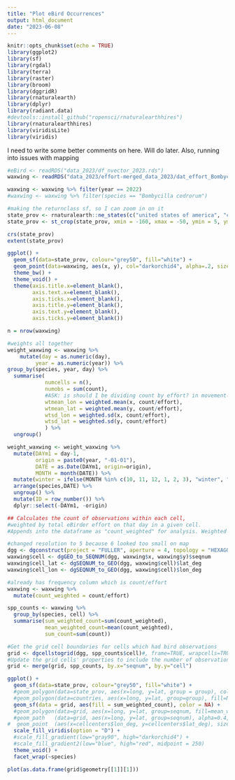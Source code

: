 ```yaml
---
title: "Plot eBird Occurrences"
output: html_document
date: "2023-06-08"
---
```


```r
knitr::opts_chunk$set(echo = TRUE)
library(ggplot2)
library(sf)
library(rgdal)
library(terra)
library(raster)
library(broom)
library(dggridR)
library(rnaturalearth)
library(dplyr)
library(radiant.data)
#devtools::install_github("ropensci/rnaturalearthhires")
library(rnaturalearthhires)
library(viridisLite)
library(viridis) 
```

I need to write some better comments on here. Will do later. Also, running into issues with mapping 

```r
#eBird <- readRDS("data_2023/df_nvector_2023.rds")
waxwing <- readRDS("data_2023/effort-merged_data_2023/dat_effort_Bombycilla cedrorum.rds")
```

```r
waxwing <- waxwing %>% filter(year == 2022)
#waxwing <- waxwing %>% filter(species == "Bombycilla cedrorum")
```


```r
#making the returnclass sf, so I can zoom in on it 
state_prov <- rnaturalearth::ne_states(c("united states of america", "canada", "mexico", "honduras", "el salvador", "guatemala", "costa rica"), returnclass = "sf")
state_prov <- st_crop(state_prov, xmin = -160, xmax = -50, ymin = 5, ymax = 75)
```


```r
crs(state_prov)
extent(state_prov)
```


```r
ggplot() + 
  geom_sf(data=state_prov, colour="grey50", fill="white") + 
  geom_point(data=waxwing, aes(x, y), col="darkorchid4", alpha=.2, size=.1) + 
  theme_bw() + 
  theme_void() +
  theme(axis.title.x=element_blank(),
        axis.text.x=element_blank(),
        axis.ticks.x=element_blank(),
        axis.title.y=element_blank(),
        axis.text.y=element_blank(),
        axis.ticks.y=element_blank())
```


```r
n = nrow(waxwing)

#weights all together
weight_waxwing <- waxwing %>%
    mutate(day = as.numeric(day),
         year = as.numeric(year)) %>%
group_by(species, year, day) %>%
  summarise(
            numcells = n(), 
            numobs = sum(count),
            #ASK: is should I be dividing count by effort? in movement-ecology-paper.Rmd the var names are count.x and count.y, so I was not sure
            wtmean_lon = weighted.mean(x, count/effort), 
            wtmean_lat = weighted.mean(y, count/effort), 
            wtsd_lon = weighted.sd(x, count/effort),
            wtsd_lat = weighted.sd(y, count/effort) 
            ) %>%
  ungroup()

weight_waxwing <- weight_waxwing %>%
  mutate(DAYm1 = day-1,
         origin = paste0(year, "-01-01"),
         DATE = as.Date(DAYm1, origin=origin), 
         MONTH = month(DATE)) %>%
  mutate(winter = ifelse(MONTH %in% c(10, 11, 12, 1, 2, 3), "winter", "non-winter")) %>%
  arrange(species,DATE) %>%
  ungroup() %>%
  mutate(ID = row_number()) %>%
  dplyr::select(-DAYm1, -origin)

## Calculates the count of observations within each cell, 
#weighted by total eBirder effort on that day in a given cell. 
#Appends into the dataframe as "count_weighted" for analysis. Weighted as the total number of observations of the #target species in a cell divided by the total number of eBirder records in a cell.

#changed resolution to 5 because 6 looked too small on map
dgg <- dgconstruct(project = "FULLER", aperture = 4, topology = "HEXAGON", res = 5)
waxwing$cell <- dgGEO_to_SEQNUM(dgg, waxwing$x, waxwing$y)$seqnum
waxwing$cell_lat <- dgSEQNUM_to_GEO(dgg, waxwing$cell)$lat_deg 
waxwing$cell_lon <- dgSEQNUM_to_GEO(dgg, waxwing$cell)$lon_deg 

#already has frequency column which is count/effort
waxwing <- waxwing %>%
  mutate(count_weighted = count/effort)

spp_counts <- waxwing %>%
  group_by(species, cell) %>% 
  summarise(sum_weighted_count=sum(count_weighted),
            mean_weighted_count=mean(count_weighted),
            sum_count=sum(count))

#Get the grid cell boundaries for cells which had bird observations
grid <- dgcellstogrid(dgg, spp_counts$cell)#, frame=TRUE, wrapcells=TRUE)
#Update the grid cells' properties to include the number of observations in each cell
grid <- merge(grid, spp_counts, by.x="seqnum", by.y="cell")

ggplot() + 
  geom_sf(data=state_prov, colour="grey50", fill="white") + 
  #geom_polygon(data=state_prov, aes(x=long, y=lat, group = group), colour="grey50", fill="white") +
  #geom_polygon(data=countries, aes(x=long, y=lat, group=group), fill=NA, color="black")   +
  geom_sf(data = grid, aes(fill = sum_weighted_count), color = NA) +
  #geom_polygon(data=grid, aes(x=long, y=lat, group=seqnum, fill=mean_weighted_count), size=0.001)    +
  #geom_path   (data=grid, aes(x=long, y=lat, group=seqnum), alpha=0.4, color=NA) +
#  geom_point  (aes(x=cellcenters$lon_deg, y=cellcenters$lat_deg), size=0.5) +
  scale_fill_viridis(option = "D") +
  #scale_fill_gradient(low="gray90", high="darkorchid4") + 
  #scale_fill_gradient2(low="blue", high="red", midpoint = 250) 
  theme_void() + 
  facet_wrap(~species)
```


```r
plot(as.data.frame(grid$geometry[[1]][1]))
```





